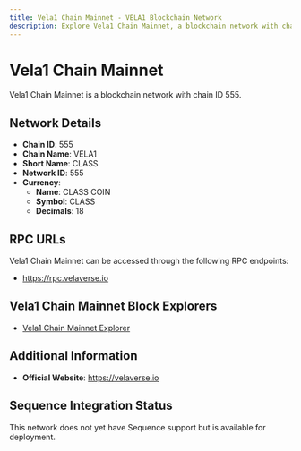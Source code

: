 ```yaml
--- 
title: Vela1 Chain Mainnet - VELA1 Blockchain Network
description: Explore Vela1 Chain Mainnet, a blockchain network with chain ID 555. Learn about its native currency, CLASS COIN, and how to interact with the network.
---
```


# Vela1 Chain Mainnet

Vela1 Chain Mainnet is a blockchain network with chain ID 555.

## Network Details

- **Chain ID**: 555
- **Chain Name**: VELA1
- **Short Name**: CLASS
- **Network ID**: 555
- **Currency**: 
  - **Name**: CLASS COIN
  - **Symbol**: CLASS
  - **Decimals**: 18

## RPC URLs

Vela1 Chain Mainnet can be accessed through the following RPC endpoints:

- https://rpc.velaverse.io

## Vela1 Chain Mainnet Block Explorers

- [Vela1 Chain Mainnet Explorer](https://exp.velaverse.io)

## Additional Information

- **Official Website**: https://velaverse.io

## Sequence Integration Status

This network does not yet have Sequence support but is available for deployment.

